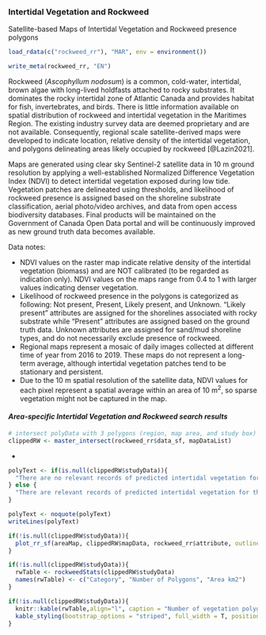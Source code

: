 ### **Intertidal Vegetation and Rockweed**

Satellite-based Maps of Intertidal Vegetation and Rockweed presence polygons

```r
load_rdata(c("rockweed_rr"), "MAR", env = environment())
```

```r
write_meta(rockweed_rr, "EN")
```

Rockweed (_Ascophyllum nodosum_) is a common, cold-water, intertidal, brown algae with long-lived holdfasts attached to rocky substrates. It dominates the rocky intertidal zone of Atlantic Canada and provides habitat for fish, invertebrates, and birds. There is little information available on spatial distribution of rockweed and intertidal vegetation in the Maritimes Region. The existing industry survey data are deemed proprietary and are not available. Consequently, regional scale satellite-derived maps were developed to indicate location, relative density of the intertidal vegetation, and polygons delineating areas likely occupied by rockweed [@Lazin2021].

Maps are generated using clear sky Sentinel-2 satellite data in 10 m ground resolution by applying a well-established Normalized Difference Vegetation Index (NDVI) to detect intertidal vegetation exposed during low tide. Vegetation patches are delineated using thresholds, and likelihood of rockweed presence is assigned based on the shoreline substrate classification, aerial photo/video archives, and data from open access biodiversity databases. Final products will be maintained on the Government of Canada Open Data portal and will be continuously improved as new ground truth data becomes available.

Data notes:

- NDVI values on the raster map indicate relative density of the intertidal vegetation (biomass) and are NOT calibrated (to be regarded as indication only). NDVI values on the maps range from 0.4 to 1 with larger values indicating denser vegetation.
- Likelihood of rockweed presence in the polygons is categorized as following: Not present, Present, Likely present, and Unknown. “Likely present” attributes are assigned for the shorelines associated with rocky substrate while “Present” attributes are assigned based on the ground truth data. Unknown attributes are assigned for sand/mud shoreline types, and do not necessarily exclude presence of rockweed.
- Regional maps represent a mosaic of daily images collected at different time of year from 2016 to 2019. These maps do not represent a long-term average, although intertidal vegetation patches tend to be stationary and persistent.
- Due to the 10 m spatial resolution of the satellite data, NDVI values for each pixel represent a spatial average within an area of 10 m^2^, so sparse vegetation might not be captured in the map.

#### ***Area-specific Intertidal Vegetation and Rockweed search results***  

```r
# intersect polyData with 3 polygons (region, map area, and study box)
clippedRW <- master_intersect(rockweed_rr$data_sf, mapDataList)
```
*
```r
polyText <- if(is.null(clippedRW$studyData)){
  "There are no relevant records of predicted intertidal vegetation for this search area."
} else {
  "There are relevant records of predicted intertidal vegetation for this search area."
}

polyText <- noquote(polyText)
writeLines(polyText)
```

```r
if(!is.null(clippedRW$studyData)){
  plot_rr_sf(areaMap, clippedRW$mapData, rockweed_rr$attribute, outlines = FALSE, legendName="Rockweed")
}
```

```r
if(!is.null(clippedRW$studyData)){
  rwTable <- rockweedStats(clippedRW$studyData)
  names(rwTable) <- c("Category", "Number of Polygons", "Area km2")
}
```

```r
if(!is.null(clippedRW$studyData)){
  knitr::kable(rwTable,align="l", caption = "Number of vegetation polygons and area (km2) occupied by each rockweed classification category for the search area. Total intertidal vegetation is a sum of all categories.", booktabs = T, escape = F, linesep = "") %>%
  kable_styling(bootstrap_options = "striped", full_width = T, position = "left")
}
```
